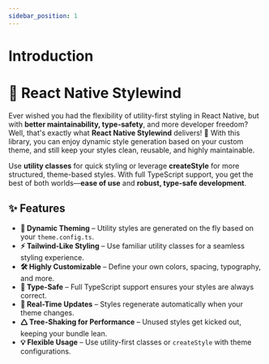 ```yaml
---
sidebar_position: 1
---
```


# Introduction

# 🚀 React Native Stylewind

Ever wished you had the flexibility of utility-first styling in React Native, but with **better maintainability, type-safety**, and more developer freedom? Well, that's exactly what **React Native Stylewind** delivers! 🎉 With this library, you can enjoy dynamic style generation based on your custom theme, and still keep your styles clean, reusable, and highly maintainable.

Use **utility classes** for quick styling or leverage **createStyle** for more structured, theme-based styles. With full TypeScript support, you get the best of both worlds—**ease of use** and **robust, type-safe development**.

## ✨ Features

- **🎨 Dynamic Theming** – Utility styles are generated on the fly based on your `theme.config.ts`.
- **⚡ Tailwind-Like Styling** – Use familiar utility classes for a seamless styling experience.
- **🛠️ Highly Customizable** – Define your own colors, spacing, typography, and more.
- **🔐 Type-Safe** – Full TypeScript support ensures your styles are always correct.
- **🚀 Real-Time Updates** – Styles regenerate automatically when your theme changes.
- **🛆 Tree-Shaking for Performance** – Unused styles get kicked out, keeping your bundle lean.
- **💡 Flexible Usage** – Use utility-first classes or `createStyle` with theme configurations.
